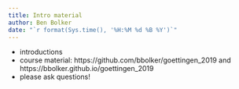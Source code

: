 ```yaml
---
title: Intro material
author: Ben Bolker
date: "`r format(Sys.time(), '%H:%M %d %B %Y')`"
---
```


- introductions
- course material: https://github.com/bbolker/goettingen_2019 and https://bbolker.github.io/goettingen_2019
- please ask questions!
